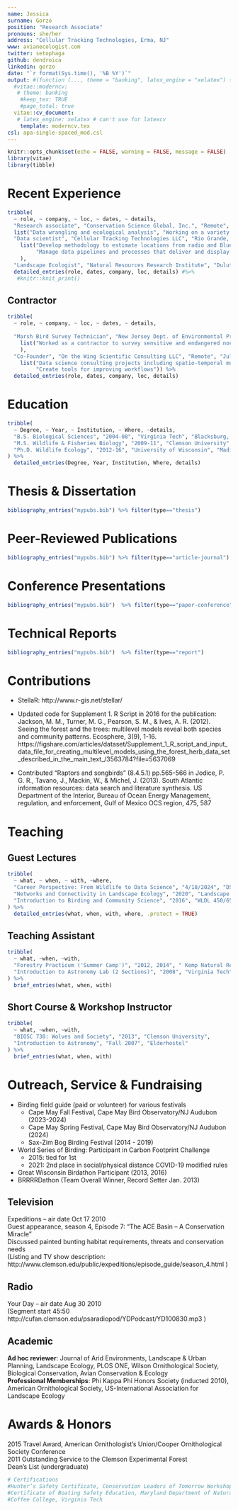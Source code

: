 ```yaml
---
name: Jessica
surname: Gorzo
position: "Research Associate"
pronouns: she/her
address: "Cellular Tracking Technologies, Erma, NJ"
www: avianecologist.com
twitter: setophaga
github: dendroica
linkedin: gorzo
date: "`r format(Sys.time(), '%B %Y')`"
output: #(function (..., theme = "banking", latex_engine = "xelatex") {; theme <- match.arg(theme); template <- ("moderncv-mod.tex"); vitae:::set_entry_formats(vitae:::moderncv_cv_entries); vitae:::copy_supporting_files("moderncv"); vitae::cv_document(..., pandoc_vars = list(theme = theme), template = template, latex_engine = latex_engine, keep_tex = TRUE)})
  #vitae::moderncv:
   # theme: banking
    #keep_tex: TRUE
    #page_total: true
  vitae::cv_document:
   # latex_engine: xelatex # can't use for latexcv
    template: moderncv.tex 
csl: apa-single-spaced_mod.csl
---
```


```r
knitr::opts_chunk$set(echo = FALSE, warning = FALSE, message = FALSE)
library(vitae)
library(tibble)
```

# Recent Experience

```r
tribble(
  ~ role, ~ company, ~ loc, ~ dates, ~ details,
  "Research associate", "Conservation Science Global, Inc.", "Remote", "Mar. 2024 - Present",
  list("Data wrangling and ecological analysis", "Working on a variety of projects to complete grant goals and produce deliverables"),
  "Data scientist", "Cellular Tracking Technologies LLC", "Rio Grande, NJ", "Jul. 2020 - Present", 
    list("Develop methodology to estimate locations from radio and Bluetooth signals",
         "Manage data pipelines and processes that deliver and display data via web interfaces"
    ),
  "Landscape Ecologist", "Natural Resources Research Institute", "Duluth, MN", "Aug. 2016 - Jun. 2020", "Researcher 5 (University of Minnesota - NRRI internal job title designation)") %>% 
  detailed_entries(role, dates, company, loc, details) #%>%
   #knitr::knit_print()
```

## Contractor

```r
tribble(
  ~ role, ~ company, ~ loc, ~ dates, ~ details,
  
  "Marsh Bird Survey Technician", "New Jersey Dept. of Environmental Protection", "Tuckahoe, NJ", "Summer 2021, 2024", 
    list("Worked as a contractor to survey sensitive and endangered noctural avian species via boat transects", "Solely by-ear bird identification required for night surveys"
    ),
  "Co-Founder", "On the Wing Scientific Consulting LLC", "Remote", "Jul. 2018 - Present", 
    list("Data science consulting projects including spatio-temporal modeling", 
         "Create tools for improving workflows")) %>% 
  detailed_entries(role, dates, company, loc, details)
```

# Education

```r
tribble(
  ~ Degree, ~ Year, ~ Institution, ~ Where, ~details,
  "B.S. Biological Sciences", "2004-08", "Virginia Tech", "Blacksburg, VA", "Minors: Physics, Astronomy",
  "M.S. Wildlife & Fisheries Biology", "2009-11", "Clemson University", "Clemson, SC", "Minor: Experimental Statistics",
  "Ph.D. Wildlife Ecology", "2012-16", "University of Wisconsin", "Madison, WI", "Minor: distributed (required)"
) %>%
  detailed_entries(Degree, Year, Institution, Where, details)
```
# Thesis & Dissertation
```r
bibliography_entries("mypubs.bib") %>% filter(type=="thesis")
```

# Peer-Reviewed Publications

```r
bibliography_entries("mypubs.bib") %>% filter(type=="article-journal")
```

# Conference Presentations
```r
bibliography_entries("mypubs.bib")  %>% filter(type=="paper-conference")
```
# Technical Reports
```r
bibliography_entries("mypubs.bib")  %>% filter(type=="report")
```

# Contributions  
* StellaR: http://www.r-gis.net/stellar/

* Updated code for Supplement 1. R Script in 2016 for the publication: Jackson, M. M., Turner, M. G., Pearson, S. M., & Ives, A. R. (2012). Seeing the forest and the trees: multilevel models reveal both species and community patterns. Ecosphere, 3(9), 1-16. https://figshare.com/articles/dataset/Supplement_1_R_script_and_input_data_file_for_creating_multilevel_models_using_the_forest_herb_data_set_described_in_the_main_text_/3563784?file=5637069

* Contributed “Raptors and songbirds” (8.4.5.1) pp.565-566 in Jodice, P. G. R., Tavano, J., Mackin, W., & Michel, J. (2013). South Atlantic information resources: data search and literature synthesis. US Department of the Interior, Bureau of Ocean Energy Management, regulation, and enforcement, Gulf of Mexico OCS region, 475, 587

# Teaching
## Guest Lectures
```r
tribble(
  ~ what, ~ when, ~ with, ~where,
  "Career Perspective: From Wildlife to Data Science", "4/18/2024", "DSSA 5102: Data Gathering & Warehousing", "Stockton University",
  "Networks and Connectivity in Landscape Ecology", "2020", "Landscape Ecology","University of Minnesota-Duluth",
  "Introduction to Birding and Community Science", "2016", "WLDL 450/650: Human Dimensions in Wildlife","University of Wisconsin-Stevens Point"
) %>%
  detailed_entries(what, when, with, where, .protect = TRUE)
```

## Teaching Assistant  
```r
tribble(
  ~ what, ~when, ~with,
  "Forestry Practicum ('Summer Camp')", "2012, 2014", " Kemp Natural Resource Station",
  "Introduction to Astronomy Lab (2 Sections)", "2008", "Virginia Tech"
) %>%
  brief_entries(what, when, with)
```

## Short Course & Workshop Instructor  
```r
tribble(
  ~ what, ~when, ~with,
  "BIOSC 730: Wolves and Society", "2013", "Clemson University",
  "Introduction to Astronomy", "Fall 2007", "Elderhostel"
) %>%
  brief_entries(what, when, with)
```

# Outreach, Service & Fundraising
* Birding field guide (paid or volunteer) for various festivals
    * Cape May Fall Festival, Cape May Bird Observatory/NJ Audubon (2023-2024)
    * Cape May Spring Festival, Cape May Bird Observatory/NJ Audubon (2024)
    * Sax-Zim Bog Birding Festival (2014 - 2019)
* World Series of Birding: Participant in Carbon Footprint Challenge
    * 2015: tied for 1st
    * 2021: 2nd place in social/physical distance COVID-19 modified rules
* Great Wisconsin Birdathon Participant (2013, 2016)
* BRRRRDathon (Team Overall Winner, Record Setter Jan. 2013)  

## Television  
Expeditions – air date Oct 17 2010  
Guest appearance, season 4, Episode 7: “The ACE Basin – A Conservation Miracle”  
Discussed painted bunting habitat requirements, threats and conservation needs  
(Listing and TV show description:  
http://www.clemson.edu/public/expeditions/episode_guide/season_4.html )  

## Radio
Your Day – air date Aug 30 2010  
(Segment start 45:50 http://cufan.clemson.edu/psaradiopod/YDPodcast/YD100830.mp3 )  

## Academic
**Ad hoc reviewer**: Journal of Arid Environments, Landscape & Urban Planning, Landscape Ecology, PLOS ONE, Wilson Ornithological Society, Biological Conservation, Avian Conservation & Ecology  
**Professional Memberships**: Phi Kappa Phi Honors Society (inducted 2010), American Ornithological Society, US-International Association for Landscape Ecology

# Awards & Honors  
2015 Travel Award, American Ornithologist's Union/Cooper Ornithological Society Conference  
2011 Outstanding Service to the Clemson Experimental Forest  
Dean’s List (undergraduate)  

```r
# Certifications  
#Hunter’s Safety Certificate, Conservation Leaders of Tomorrow Workshop GA 2010  
#Certificate of Boating Safety Education, Maryland Department of Natural Resources  
#Coffee College, Virginia Tech  
```
